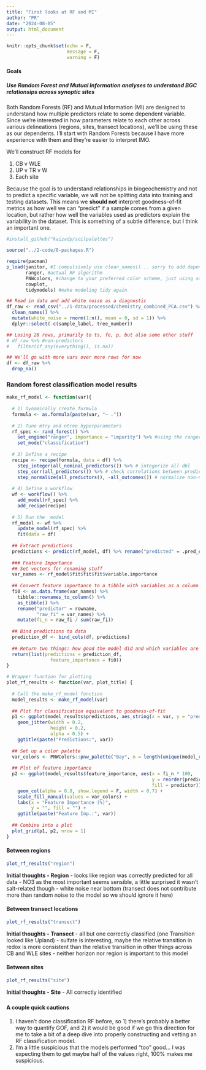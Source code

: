```yaml
---
title: "First looks at RF and MI"
author: "PR"
date: "2024-08-05"
output: html_document
---
```


```r
knitr::opts_chunk$set(echo = F,
                      message = F,
                      warning = F)
```

#### Goals

##### Use Random Forest and Mutual Information analyses to understand BGC relationsips across synoptic sites

Both Random Forests (RF) and Mutual Information (MI) are designed to understand how multiple predictors relate to some dependent variable. Since we're interested in how parameters relate to each other across various delineations (regions, sites, transect locations), we'll be using these as our dependents. I'll start with Random Forests because I have more experience with them and they're easier to interpret IMO.

We'll construct RF models for

1.  CB v WLE
2.  UP v TR v W
3.  Each site

Because the goal is to understand relationships in biogeochemistry and not to predict a specific variable, we will not be splitting data into training and testing datasets. This means we **should not** interpret goodness-of-fit metrics as how well we can "predict" if a sample comes from a given location, but rather how well the variables used as predictors explain the variability in the dataset. This is something of a subtle difference, but I think an important one.


```r

#install_github("kaizadp/soilpalettes")

source("../2-code/0-packages.R")

require(pacman)
p_load(janitor, #I compulsively use clean_names()... sorry to add dependencie
       ranger, #actual RF algorithm
       PNWcolors, #change to your preferred color scheme, just using something familiar
       cowplot,
       tidymodels) #make modeling tidy again

## Read in data and add white noise as a diagnostic
df_raw <- read_csv("../1-data/processed/chemistry_combined_PCA.csv") %>% 
  clean_names() %>% 
  mutate(white_noise = rnorm(1:n(), mean = 0, sd = 1)) %>% 
  dplyr::select(-c(sample_label, tree_number)) 

## Losing 28 rows, primarily to ts, fe, p, but also some other stuff
# df_raw %>% #non-predictors
#   filter(if_any(everything(), is.na))

## We'll go with more vars over more rows for now
df <- df_raw %>% 
  drop_na()
```


### Random forest classification model results {.tabset}

```r

make_rf_model <- function(var){
  
  # 1) Dynamically create formula
  formula <- as.formula(paste(var, "~ ."))
  
  # 2) Tune mtry and ntree hyperparameters
  rf_spec <- rand_forest() %>%
    set_engine("ranger", importance = "impurity") %>% #using the ranger pkg instead of rf; importance needed for FI
    set_mode("classification")
  
  # 3) Define a recipe
  recipe <- recipe(formula, data = df) %>%
    step_integer(all_nominal_predictors()) %>% # integerize all dbl
    step_corr(all_predictors()) %>% # check correlations between predictors and remove any strong correlations
    step_normalize(all_predictors(), -all_outcomes()) # normalize non-normally distributed predictors
  
  # 4) Define a workflow
  wf <- workflow() %>%
    add_model(rf_spec) %>%
    add_recipe(recipe)
  
  # 5) Run the  model
  rf_model <- wf %>%
    update_model(rf_spec) %>%
    fit(data = df)
  
  ## Extract predictions
  predictions <- predict(rf_model, df) %>% rename("predicted" = .pred_class)
  
  ### Feature Importance
  ## Set vectors for renaming stuff
  var_names <- rf_model$fit$fit$fit$variable.importance
  
  ## Convert feature importance to a tibble with variables as a column
  fi0 <- as.data.frame(var_names) %>%
    tibble::rownames_to_column() %>%
    as_tibble() %>% 
    rename("predictor" = rowname, 
           "raw_fi" = var_names) %>% 
    mutate(fi_n = raw_fi / sum(raw_fi))
  
  ## Bind predictions to data
  prediction_df <- bind_cols(df, predictions)
  
  ## Return two things: how good the model did and which variables are most important
  return(list(predictions = prediction_df,
                feature_importance = fi0))
}
```


```r

# Wrapper function for plotting
plot_rf_results <- function(var, plot_title) {
  
  # Call the make_rf_model function
  model_results <- make_rf_model(var)
  
  ## Plot for classification equivalent to goodness-of-fit
  p1 <- ggplot(model_results$predictions, aes_string(x = var, y = "predicted")) + 
    geom_jitter(width = 0.2, 
                height = 0.2,
                alpha = 0.5) + 
    ggtitle(paste("Predictions:", var))
  
  ## Set up a color palette
  var_colors <- PNWColors::pnw_palette("Bay", n = length(unique(model_results$feature_importance$predictor)))
  
  ## Plot of feature importance
  p2 <- ggplot(model_results$feature_importance, aes(x = fi_n * 100, 
                                                     y = reorder(predictor, fi_n), 
                                                     fill = predictor)) + 
    geom_col(alpha = 0.8, show.legend = F, width = 0.7) + 
    scale_fill_manual(values = var_colors) + 
    labs(x = "Feature Importance (%)", 
         y = "", fill = "") + 
    ggtitle(paste("Feature Imp.:", var))
  
  ## Combine into a plot
  plot_grid(p1, p2, nrow = 1)
}

```


#### Between regions

```r
plot_rf_results("region")
```

**Initial thoughts - Region**
 - looks like region was correctly predicted for all data
 - NO3 as the most important seems sensible, a little surprised it wasn't salt-related though
 - white noise near bottom (transect does not contribute more than random noise to the model so we should ignore it here)


#### Between transect locations

```r
plot_rf_results("transect")
```

**Initial thoughts - Transect**
 - all but one correctly classified (one Transition looked like Upland)
 - sulfate is interesting, maybe the relative transition in redox is more consistent than the relative transition in other things across CB and WLE sites
 - neither horizon nor region is important to this model


#### Between sites

```r
plot_rf_results("site")
```

**Initial thoughts - Site**
 - All correctly identified

###

#### A couple quick cautions

  1. I haven't done classification RF before, so 1) there's probably a better way to quantify GOF, and 2) it would be good if we go this direction for me to take a bit of a deep dive into properly constructing and vetting an RF classification model. 
  2. I'm a little suspicious that the models performed "too" good... I was expecting them to get maybe half of the values right, 100% makes me suspicious. 






